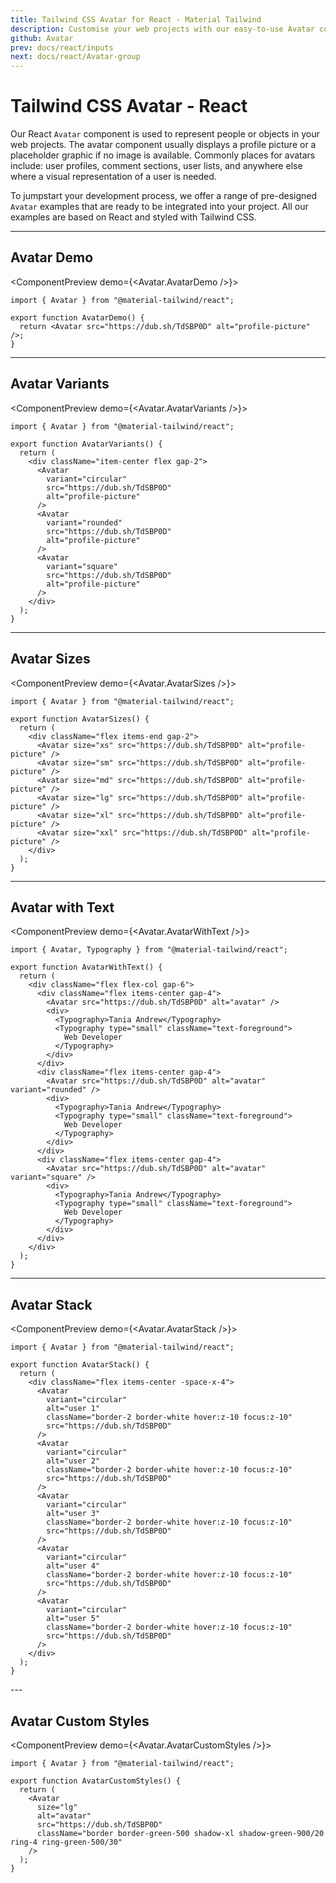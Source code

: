 ```yaml
---
title: Tailwind CSS Avatar for React - Material Tailwind
description: Customise your web projects with our easy-to-use Avatar component for Tailwind CSS and React using Material Design guidelines.
github: Avatar
prev: docs/react/inputs
next: docs/react/Avatar-group
---
```


# Tailwind CSS Avatar - React

Our React `Avatar` component is used to represent people or objects in your web projects. The avatar component usually displays a profile picture or a placeholder graphic if no image is available. Commonly places for avatars include: user profiles, comment sections, user lists, and anywhere else where a visual representation of a user is needed.

To jumpstart your development process, we offer a range of pre-designed `Avatar` examples that are ready to be integrated into your project. All our examples are based on React and styled with Tailwind CSS.

---

## Avatar Demo

<ComponentPreview demo={<Avatar.AvatarDemo />}>
```tsx
import { Avatar } from "@material-tailwind/react";

export function AvatarDemo() {
  return <Avatar src="https://dub.sh/TdSBP0D" alt="profile-picture" />;
}
```
</ComponentPreview>

---

## Avatar Variants

<ComponentPreview demo={<Avatar.AvatarVariants />}>
```tsx
import { Avatar } from "@material-tailwind/react";

export function AvatarVariants() {
  return (
    <div className="item-center flex gap-2">
      <Avatar
        variant="circular"
        src="https://dub.sh/TdSBP0D"
        alt="profile-picture"
      />
      <Avatar
        variant="rounded"
        src="https://dub.sh/TdSBP0D"
        alt="profile-picture"
      />
      <Avatar
        variant="square"
        src="https://dub.sh/TdSBP0D"
        alt="profile-picture"
      />
    </div>
  );
}
```
</ComponentPreview>

---

## Avatar Sizes

<ComponentPreview demo={<Avatar.AvatarSizes />}>
```tsx
import { Avatar } from "@material-tailwind/react";

export function AvatarSizes() {
  return (
    <div className="flex items-end gap-2">
      <Avatar size="xs" src="https://dub.sh/TdSBP0D" alt="profile-picture" />
      <Avatar size="sm" src="https://dub.sh/TdSBP0D" alt="profile-picture" />
      <Avatar size="md" src="https://dub.sh/TdSBP0D" alt="profile-picture" />
      <Avatar size="lg" src="https://dub.sh/TdSBP0D" alt="profile-picture" />
      <Avatar size="xl" src="https://dub.sh/TdSBP0D" alt="profile-picture" />
      <Avatar size="xxl" src="https://dub.sh/TdSBP0D" alt="profile-picture" />
    </div>
  );
}
```
</ComponentPreview>

---

## Avatar with Text

<ComponentPreview demo={<Avatar.AvatarWithText />}>
```tsx
import { Avatar, Typography } from "@material-tailwind/react";

export function AvatarWithText() {
  return (
    <div className="flex flex-col gap-6">
      <div className="flex items-center gap-4">
        <Avatar src="https://dub.sh/TdSBP0D" alt="avatar" />
        <div>
          <Typography>Tania Andrew</Typography>
          <Typography type="small" className="text-foreground">
            Web Developer
          </Typography>
        </div>
      </div>
      <div className="flex items-center gap-4">
        <Avatar src="https://dub.sh/TdSBP0D" alt="avatar" variant="rounded" />
        <div>
          <Typography>Tania Andrew</Typography>
          <Typography type="small" className="text-foreground">
            Web Developer
          </Typography>
        </div>
      </div>
      <div className="flex items-center gap-4">
        <Avatar src="https://dub.sh/TdSBP0D" alt="avatar" variant="square" />
        <div>
          <Typography>Tania Andrew</Typography>
          <Typography type="small" className="text-foreground">
            Web Developer
          </Typography>
        </div>
      </div>
    </div>
  );
}
```
</ComponentPreview>

---

## Avatar Stack

<ComponentPreview demo={<Avatar.AvatarStack />}>
```tsx
import { Avatar } from "@material-tailwind/react";

export function AvatarStack() {
  return (
    <div className="flex items-center -space-x-4">
      <Avatar
        variant="circular"
        alt="user 1"
        className="border-2 border-white hover:z-10 focus:z-10"
        src="https://dub.sh/TdSBP0D"
      />
      <Avatar
        variant="circular"
        alt="user 2"
        className="border-2 border-white hover:z-10 focus:z-10"
        src="https://dub.sh/TdSBP0D"
      />
      <Avatar
        variant="circular"
        alt="user 3"
        className="border-2 border-white hover:z-10 focus:z-10"
        src="https://dub.sh/TdSBP0D"
      />
      <Avatar
        variant="circular"
        alt="user 4"
        className="border-2 border-white hover:z-10 focus:z-10"
        src="https://dub.sh/TdSBP0D"
      />
      <Avatar
        variant="circular"
        alt="user 5"
        className="border-2 border-white hover:z-10 focus:z-10"
        src="https://dub.sh/TdSBP0D"
      />
    </div>
  );
}
```
</ComponentPreview>
---

## Avatar Custom Styles

<ComponentPreview demo={<Avatar.AvatarCustomStyles />}>
```tsx
import { Avatar } from "@material-tailwind/react";

export function AvatarCustomStyles() {
  return (
    <Avatar
      size="lg"
      alt="avatar"
      src="https://dub.sh/TdSBP0D"
      className="border border-green-500 shadow-xl shadow-green-900/20 ring-4 ring-green-500/30"
    />
  );
}
```
</ComponentPreview>